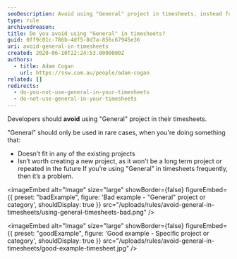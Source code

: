 ```yaml
---
seoDescription: Avoid using "General" project in timesheets, instead focus on specific projects or categories that accurately reflect work tasks.
type: rule
archivedreason:
title: Do you avoid using "General" in timesheets?
guid: 0ff9c01c-786b-4df5-8d7a-856c67945e36
uri: avoid-general-in-timesheets
created: 2020-06-10T22:24:53.0000000Z
authors:
  - title: Adam Cogan
    url: https://ssw.com.au/people/adam-cogan
related: []
redirects:
  - do-you-not-use-general-in-your-timesheets
  - do-not-use-general-in-your-timesheets
---
```


Developers should **avoid** using "General" project in their timesheets.

"General" should only be used in rare cases, when you're doing something that:

* Doesn’t fit in any of the existing projects
* Isn’t worth creating a new project, as it won’t be a long term project or repeated in the future
If you’re using "General" in timesheets frequently, then it’s a problem.

<imageEmbed
  alt="Image"
  size="large"
  showBorder={false}
  figureEmbed={{
    preset: "badExample",
    figure: 'Bad example - "General" project or category',
    shouldDisplay: true
  }}
  src="/uploads/rules/avoid-general-in-timesheets/using-general-timesheets-bad.png"
/>

<imageEmbed
  alt="Image"
  size="large"
  showBorder={false}
  figureEmbed={{
    preset: "goodExample",
    figure: 'Good example - Specific project or category',
    shouldDisplay: true
  }}
  src="/uploads/rules/avoid-general-in-timesheets/good-example-timesheet.jpg"
/>